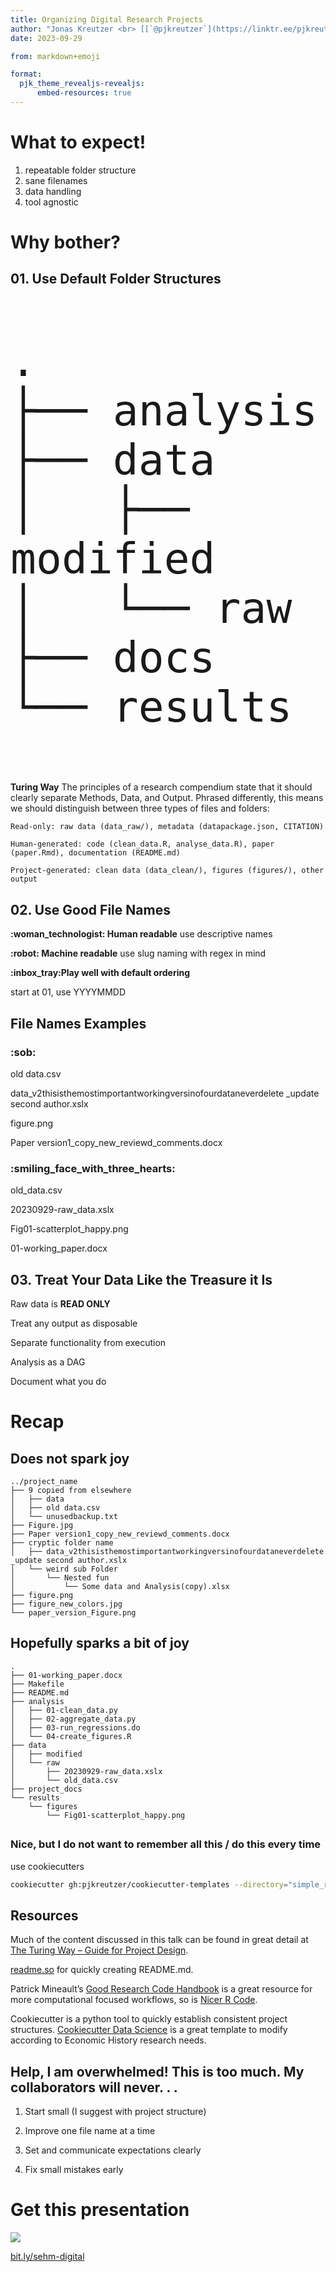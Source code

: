 ```yaml
---
title: Organizing Digital Research Projects
author: "Jonas Kreutzer <br> [[`@pjkreutzer`](https://linktr.ee/pjkreutzer)]{.title-social}"
date: 2023-09-29

from: markdown+emoji

format:
  pjk_theme_revealjs-revealjs: 
      embed-resources: true
---
```


# What to expect!

1. repeatable folder structure
2. sane filenames
3. data handling
4. tool agnostic


# Why bother? {.inverted}

## [01.]{.text-royal-blue-400} Use Default Folder Structures

:::{style="font-size:5rem;"}
```
.
├── analysis
├── data
│   ├── modified
│   └── raw
├── docs
└── results
```
:::

:::{.notes}
**Turing Way**
The principles of a research compendium state that it should clearly separate Methods, Data, and Output. Phrased differently, this means we should distinguish between three types of files and folders:

    Read-only: raw data (data_raw/), metadata (datapackage.json, CITATION)

    Human-generated: code (clean_data.R, analyse_data.R), paper (paper.Rmd), documentation (README.md)

    Project-generated: clean data (data_clean/), figures (figures/), other output

:::

## [02.]{.text-royal-blue-400} Use Good File Names 

**:woman_technologist: Human readable** use descriptive names

**:robot: Machine readable** use slug naming with regex in mind

**:inbox_tray:Play well with default ordering**

start at 01, use YYYYMMDD

## File Names Examples {.smaller}

::::{.font-mono}
:::{.fragment fragment-index=0}
### :sob:

old data.csv

data_v2thisisthemostimportantworkingversinofourdataneverdelete _update second author.xslx

figure.png

Paper version1_copy_new_reviewd_comments.docx
:::

:::{.fragment fragment-index=1}
### :smiling_face_with_three_hearts:

old_data.csv 

20230929-raw_data.xslx
 
Fig01-scatterplot_happy.png
  
01-working_paper.docx
:::
::::



## [03.]{.text-royal-blue-400} Treat Your Data Like the Treasure it Is

Raw data is **READ ONLY**

Treat any output as disposable

Separate functionality from execution

Analysis as a DAG

Document what you do

# Recap {.inverted}

## Does not spark joy {.smaller}

```
../project_name
├── 9 copied from elsewhere
│   ├── data
│   ├── old data.csv
│   └── unusedbackup.txt
├── Figure.jpg
├── Paper version1_copy_new_reviewd_comments.docx
├── cryptic folder name
│   ├── data_v2thisisthemostimportantworkingversinofourdataneverdelete _update second author.xslx
│   └── weird sub Folder
│       └── Nested fun
│           └── Some data and Analysis(copy).xlsx
├── figure.png
├── figure_new_colors.jpg
└── paper_version_Figure.png

```

## Hopefully sparks a bit of joy {.smaller}

```
.
├── 01-working_paper.docx
├── Makefile
├── README.md
├── analysis
│   ├── 01-clean_data.py
│   ├── 02-aggregate_data.py
│   ├── 03-run_regressions.do
│   └── 04-create_figures.R
├── data
│   ├── modified
│   └── raw
│       ├── 20230929-raw_data.xslx
│       └── old_data.csv
├── project_docs
└── results
    └── figures
        └── Fig01-scatterplot_happy.png

```

##
### Nice, but I do not want to remember all this / do this every time{.smaller}


use cookiecutters

```.bash
cookiecutter gh:pjkreutzer/cookiecutter-templates --directory="simple_research"
```

## Resources

Much of the content discussed in this talk can be found in great detail at [The Turing Way -- Guide for Project Design](https://the-turing-way.netlify.app/project-design/project-design).

[readme.so](https://readme.so/) for quickly creating README.md.

Patrick Mineault's [Good Research Code Handbook](https://goodresearch.dev/) is a great resource for more computational focused workflows, so is [Nicer R Code](https://nicercode.github.io/blog/2013-04-05-projects/).

Cookiecutter is a python tool to quickly establish consistent project structures.
[Cookiecutter Data Science](https://github.com/drivendata/cookiecutter-data-science) is a great template to modify according to Economic History research needs.

## Help, I am overwhelmed! This is too much. My collaborators will never. . .

1. Start small (I suggest with project structure)

2. Improve one file name at a time

3. Set and communicate expectations clearly

4. Fix small mistakes early

# Get this presentation

![](qr-code.png)

[bit.ly/sehm-digital](https://bit.ly/sehm-digital)